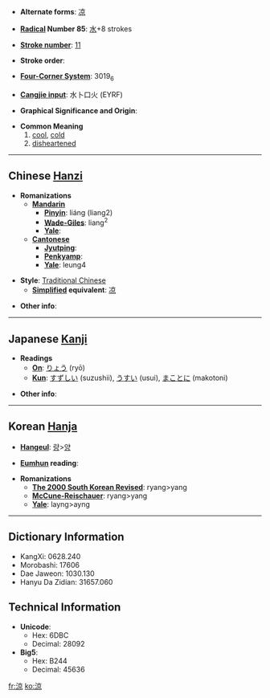 * '''Alternate forms''': [[凉]]

* '''[[Wiktionary:Chinese radical index| Radical]] Number 85''': [[Wiktionary:Chinese radical index 水|水]]+8 strokes

* '''[[Wiktionary:Chinese total strokes index|Stroke number]]''': [[Wiktionary:Chinese total strokes index 11|11]]

* '''Stroke order''': 

* '''[[Wiktionary:Chinese four corner index|Four-Corner System]]''': 3019<sub>6</sub>

* '''[[Wiktionary:Chinese Cangjie index|Cangjie input]]''': 水卜口火 (EYRF)

* '''Graphical Significance and Origin''': 

* '''Common Meaning'''
*#[[cool]], [[cold]]
*# [[disheartened]]

----

== Chinese [[Hanzi]] ==

* '''Romanizations'''
** '''[[Mandarin]]'''
*** '''[[Pinyin]]''': liáng (liang2)
*** '''[[Wade-Giles]]''': liang<sup>2</sup>
*** '''[[Yale]]''': 
** '''[[Cantonese]]'''
*** '''[[Jyutping]]''':
*** '''[[Penkyamp]]''': 
*** '''[[Yale]]''': leung4

* '''Style''': [[Traditional Chinese]] 
** '''[[Simplified Chinese|Simplified]] equivalent''': [[凉]]

* '''Other info''': 

----

== Japanese [[Kanji]] ==

* '''Readings'''
** '''[[On]]''': [[りょう]] (ryō)
** '''[[Kun]]''': [[すずしい]] (suzushii), [[うすい]] (usui), [[まことに]] (makotoni)

* '''Other info''':  

----

== Korean [[Hanja]] ==

* '''[[Hangeul]]''': [[량]]>[[양]]

* '''[[Eumhun]] reading''': 

* '''Romanizations'''
** '''[[The 2000 South Korean Revised Romanization|The 2000 South Korean Revised]]''': ryang>yang
** '''[[McCune-Reischauer]]''': ryang>yang
** '''[[Yale]]''': layng>ayng

----

== Dictionary Information ==

* KangXi: 0628.240
* Morobashi: 17606
* Dae Jaweon: 1030.130
* Hanyu Da Zidian: 31657.060

== Technical Information ==

* '''Unicode''':
** Hex: 6DBC
** Decimal: 28092
* '''Big5''':
** Hex: B244
** Decimal: 45636

[[fr:涼]]
[[ko:涼]]